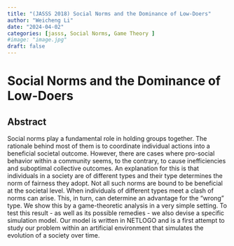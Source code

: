 ```yaml
---
title: "(JASSS 2018) Social Norms and the Dominance of Low-Doers"
author: "Weicheng Li"
date: "2024-04-02"
categories: [jasss, Social Norms, Game Theory ]
#image: "image.jpg"
draft: false
---
```


# Social Norms and the Dominance of Low-Doers

## Abstract

Social norms play a fundamental role in holding groups together. The rationale behind most of them is to coordinate individual actions into a beneficial societal outcome. However, there are cases where pro-social behavior within a community seems, to the contrary, to cause inefficiencies and suboptimal collective outcomes. An explanation for this is that individuals in a society are of different types and their type determines the norm of fairness they adopt. Not all such norms are bound to be beneficial at the societal level. When individuals of different types meet a clash of norms can arise. This, in turn, can determine an advantage for the “wrong” type. We show this by a game-theoretic analysis in a very simple setting. To test this result - as well as its possible remedies - we also devise a specific simulation model. Our model is written in NETLOGO and is a first attempt to study our problem within an artificial environment that simulates the evolution of a society over time.